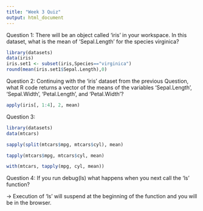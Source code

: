 ```yaml
---
title: "Week 3 Quiz"
output: html_document
---
```



Question 1: There will be an object called 'iris' in your workspace. In this dataset, what is the mean of 'Sepal.Length' for the species virginica?

```r
library(datasets)
data(iris)
iris.set1 <- subset(iris,Species=="virginica") 
round(mean(iris.set1$Sepal.Length),0)
```

Question 2: Continuing with the 'iris' dataset from the previous Question, what R code returns a vector of the means of the variables 'Sepal.Length', 'Sepal.Width', 'Petal.Length', and 'Petal.Width'?

```R
apply(iris[, 1:4], 2, mean)
```

Question 3: 

```R
library(datasets)
data(mtcars)

sapply(split(mtcars$mpg, mtcars$cyl), mean)
```
```R
tapply(mtcars$mpg, mtcars$cyl, mean)
```
```R
with(mtcars, tapply(mpg, cyl, mean))
```

Question 4:
If you run
debug(ls)
what happens when you next call the 'ls' function?

-> Execution of 'ls' will suspend at the beginning of the function and you will be in the browser.

